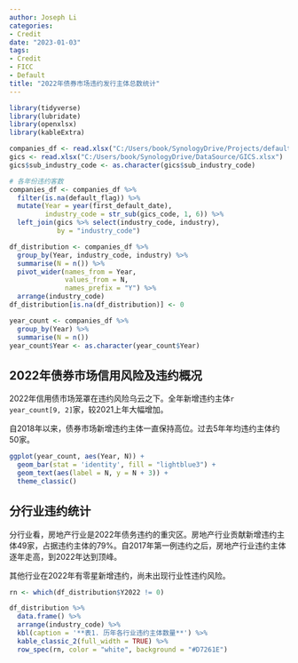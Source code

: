 ```yaml
---
author: Joseph Li
categories:
- Credit
date: "2023-01-03"
tags:
- Credit
- FICC
- Default
title: "2022年债券市场违约发行主体总数统计"
---
```


```r

library(tidyverse)
library(lubridate)
library(openxlsx)
library(kableExtra)
```

```r
companies_df <- read.xlsx("C:/Users/book/SynologyDrive/Projects/default research/data/clean/首次违约主体信息.xlsx", detectDates = TRUE)
gics <- read.xlsx("C:/Users/book/SynologyDrive/DataSource/GICS.xlsx")
gics$sub_industry_code <- as.character(gics$sub_industry_code)
```

```r
# 各年份违约客数
companies_df <- companies_df %>%
  filter(is.na(default_flag)) %>%
  mutate(Year = year(first_default_date),
         industry_code = str_sub(gics_code, 1, 6)) %>%
  left_join(gics %>% select(industry_code, industry),
            by = "industry_code")

df_distribution <- companies_df %>%
  group_by(Year, industry_code, industry) %>%
  summarise(N = n()) %>%
  pivot_wider(names_from = Year, 
              values_from = N,
              names_prefix = "Y") %>%
  arrange(industry_code)
df_distribution[is.na(df_distribution)] <- 0

year_count <- companies_df %>%
  group_by(Year) %>%
  summarise(N = n())
year_count$Year <- as.character(year_count$Year)
```

## 2022年债券市场信用风险及违约概况

2022年信用债市场笼罩在违约风险乌云之下。全年新增违约主体`r year_count[9, 2]`家，较2021上年大幅增加。

自2018年以来，债券市场新增违约主体一直保持高位。过去5年年均违约主体约50家。

```r

ggplot(year_count, aes(Year, N)) +
  geom_bar(stat = 'identity', fill = "lightblue3") +
  geom_text(aes(label = N, y = N + 3)) + 
  theme_classic()
```

## 分行业违约统计

分行业看，房地产行业是2022年债务违约的重灾区。房地产行业贡献新增违约主体49家，占据违约主体的79%。自2017年第一例违约之后，房地产行业违约主体逐年走高，到2022年达到顶峰。

其他行业在2022年有零星新增违约，尚未出现行业性违约风险。

```r
rn <- which(df_distribution$Y2022 != 0)

df_distribution %>%
  data.frame() %>%
  arrange(industry_code) %>%
  kbl(caption = '**表1. 历年各行业违约主体数量**') %>%
  kable_classic_2(full_width = TRUE) %>%
  row_spec(rn, color = "white", background = "#D7261E")
```
